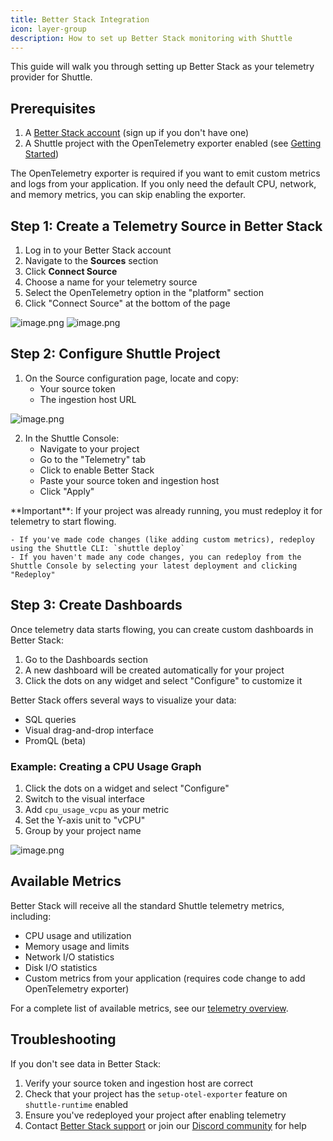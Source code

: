 ```yaml
---
title: Better Stack Integration
icon: layer-group
description: How to set up Better Stack monitoring with Shuttle
---
```


This guide will walk you through setting up Better Stack as your telemetry provider for Shuttle.

## Prerequisites

1. A [Better Stack account](https://betterstack.com/) (sign up if you don't have one)
2. A Shuttle project with the OpenTelemetry exporter enabled (see [Getting Started](./getting-started))

<Note>
    The OpenTelemetry exporter is required if you want to emit custom metrics and logs from your application. If you only need the default CPU, network, and memory metrics, you can skip enabling the exporter.
</Note>

## Step 1: Create a Telemetry Source in Better Stack

1. Log in to your Better Stack account
2. Navigate to the **Sources** section
3. Click **Connect Source**
4. Choose a name for your telemetry source
5. Select the OpenTelemetry option in the "platform" section
6. Click "Connect Source" at the bottom of the page

![image.png](/images/telemetry/betterstack1.png)
![image.png](/images/telemetry/betterstack2.png)

## Step 2: Configure Shuttle Project

1. On the Source configuration page, locate and copy:
   - Your source token
   - The ingestion host URL

![image.png](/images/telemetry/betterstack3.png)

2. In the Shuttle Console:
   - Navigate to your project
   - Go to the "Telemetry" tab
   - Click to enable Better Stack
   - Paste your source token and ingestion host
   - Click "Apply"

<Warning>
    **Important**: If your project was already running, you must redeploy it for telemetry to start flowing.
    
    - If you've made code changes (like adding custom metrics), redeploy using the Shuttle CLI: `shuttle deploy`
    - If you haven't made any code changes, you can redeploy from the Shuttle Console by selecting your latest deployment and clicking "Redeploy"
</Warning>

## Step 3: Create Dashboards

Once telemetry data starts flowing, you can create custom dashboards in Better Stack:

1. Go to the Dashboards section
2. A new dashboard will be created automatically for your project
3. Click the dots on any widget and select "Configure" to customize it

Better Stack offers several ways to visualize your data:
- SQL queries
- Visual drag-and-drop interface
- PromQL (beta)

### Example: Creating a CPU Usage Graph

1. Click the dots on a widget and select "Configure"
2. Switch to the visual interface
3. Add `cpu_usage_vcpu` as your metric
4. Set the Y-axis unit to "vCPU"
5. Group by your project name

![image.png](/images/telemetry/betterstack5.png)

## Available Metrics

Better Stack will receive all the standard Shuttle telemetry metrics, including:
- CPU usage and utilization
- Memory usage and limits
- Network I/O statistics
- Disk I/O statistics
- Custom metrics from your application (requires code change to add OpenTelemetry exporter)

For a complete list of available metrics, see our [telemetry overview](./overview#default-platform-metrics).

## Troubleshooting

If you don't see data in Better Stack:
1. Verify your source token and ingestion host are correct
2. Check that your project has the `setup-otel-exporter` feature on `shuttle-runtime` enabled
3. Ensure you've redeployed your project after enabling telemetry
4. Contact [Better Stack support](https://betterstack.com/contact) or join our [Discord community](https://discord.gg/shuttle) for help
